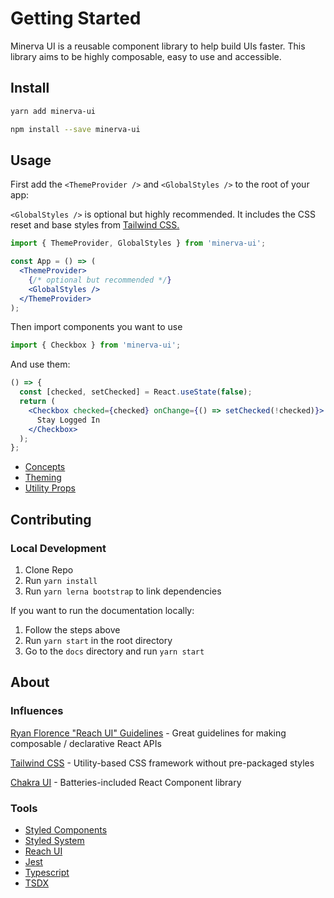

# Getting Started

Minerva UI is a reusable component library to help build UIs faster. This library aims to be highly composable, easy to use and accessible.

## Install

```bash
yarn add minerva-ui
```

```bash
npm install --save minerva-ui
```

## Usage

First add the `<ThemeProvider />` and `<GlobalStyles />` to the root of your app:

`<GlobalStyles />` is optional but highly recommended. It includes the CSS reset and base styles from [Tailwind CSS.](https://tailwindcss.com/docs/preflight)

```jsx
import { ThemeProvider, GlobalStyles } from 'minerva-ui';

const App = () => (
  <ThemeProvider>
    {/* optional but recommended */}
    <GlobalStyles />
  </ThemeProvider>
);
```

Then import components you want to use

```js
import { Checkbox } from 'minerva-ui';
```

And use them:

```jsx live
() => {
  const [checked, setChecked] = React.useState(false);
  return (
    <Checkbox checked={checked} onChange={() => setChecked(!checked)}>
      Stay Logged In
    </Checkbox>
  );
};
```

- [Concepts](/concepts)
- [Theming](/theming)
- [Utility Props](/utilities)

## Contributing

### Local Development

1. Clone Repo
2. Run `yarn install`
3. Run `yarn lerna bootstrap` to link dependencies

If you want to run the documentation locally:

1. Follow the steps above
2. Run `yarn start` in the root directory
3. Go to the `docs` directory and run `yarn start`

## About

### Influences

[Ryan Florence "Reach UI" Guidelines](https://gist.github.com/ryanflorence/e5c794e6093d16a69fa88d2112a292f7) - Great guidelines for making composable / declarative React APIs

[Tailwind CSS](https://tailwindcss.com/) - Utility-based CSS framework without pre-packaged styles

[Chakra UI](https://chakra-ui.com/) - Batteries-included React Component library

### Tools

- [Styled Components](https://styled-components.com/)
- [Styled System](https://styled-system.com/)
- [Reach UI](https://reacttraining.com/reach-ui/)
- [Jest](https://jestjs.io/)
- [Typescript](https://www.typescriptlang.org/)
- [TSDX](https://github.com/jaredpalmer/tsdx)
